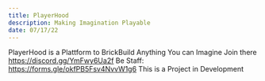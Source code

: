 ```yaml
---
title: PlayerHood
description: Making Imagination Playable
date: 07/17/22
---
```

  PlayerHood is a Plattform to BrickBuild Anything You can Imagine
  Join there https://discord.gg/YmFwy6Ua2f
  Be Staff: https://forms.gle/okfPB5Fsv4NvvW1g6
  This is a Project in Development
